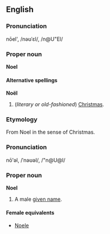 ==English==
===Pronunciation===
nōel', /nəʊˈɛl/, /n@U"El/

===Proper noun===
'''Noel'''

====Alternative spellings====
'''Noël'''

#(''literary or old-fashioned'') [[Christmas]].

===Etymology===
From Noel in the sense of Christmas.

===Pronunciation===
nō'əl, /ˈnəʊəl/, /"n@U@l/

===Proper noun===
'''Noel'''

#A male [[given name]].

====Female equivalents====
*[[Noele]]